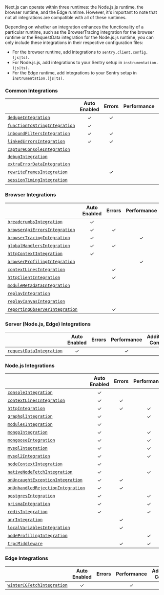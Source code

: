 Next.js can operate within three runtimes: the Node.js.js runtime, the browser runtime, and the Edge runtime.
However, it's important to note that not all integrations are compatible with all of these runtimes.

Depending on whether an integration enhances the functionality of a particular runtime, such as the BrowserTracing integration for the browser runtime or the RequestData integration for the Node.js.js runtime, you can only include these integrations in their respective configuration files:

- For the browser runtime, add integrations to `sentry.client.config.(js|ts)`.
- For Node.js.js, add integrations to your Sentry setup in `instrumentation.(js|ts)`.
- For the Edge runtime, add integrations to your Sentry setup in `instrumentation.(js|ts)`.

### Common Integrations

|                                                     | **Auto Enabled** | **Errors** | **Performance** | **Additional Context** |
| --------------------------------------------------- | :--------------: | :--------: | :-------------: | :--------------------: |
| [`dedupeIntegration`](./dedupe)                     |        ✓         |     ✓      |                 |                        |
| [`functionToStringIntegration`](./functiontostring) |        ✓         |            |                 |                        |
| [`inboundFiltersIntegration`](./inboundfilters)     |        ✓         |     ✓      |                 |                        |
| [`linkedErrorsIntegration`](./linkederrors)         |        ✓         |     ✓      |                 |                        |
| [`captureConsoleIntegration`](./captureconsole)     |                  |            |                 |           ✓            |
| [`debugIntegration`](./debug)                       |                  |            |                 |                        |
| [`extraErrorDataIntegration`](./extraerrordata)     |                  |            |                 |           ✓            |
| [`rewriteFramesIntegration`](./rewriteframes)       |                  |     ✓      |                 |                        |
| [`sessionTimingIntegration`](./sessiontiming)       |                  |            |                 |           ✓            |

### Browser Integrations

|                                                       | **Auto Enabled** | **Errors** | **Performance** | **Replay** | **Additional Context** |
| ----------------------------------------------------- | :--------------: | :--------: | :-------------: | :--------: | :--------------------: |
| [`breadcrumbsIntegration`](./breadcrumbs)             |        ✓         |            |                 |            |           ✓            |
| [`browserApiErrorsIntegration`](./browserapierrors)   |        ✓         |     ✓      |                 |            |                        |
| [`browserTracingIntegration`](./browsertracing)       |        ✓         |            |        ✓        |            |           ✓            |
| [`globalHandlersIntegration`](./globalhandlers)       |        ✓         |     ✓      |                 |            |                        |
| [`httpContextIntegration`](./httpcontext)             |        ✓         |            |                 |            |           ✓            |
| [`browserProfilingIntegration`](./browserprofiling)   |                  |            |        ✓        |            |                        |
| [`contextLinesIntegration`](./contextlines)           |                  |     ✓      |                 |            |                        |
| [`httpClientIntegration`](./httpclient)               |                  |     ✓      |                 |            |                        |
| [`moduleMetadataIntegration`](./modulemetadata)       |                  |            |                 |            |           ✓            |
| [`replayIntegration`](./replay)                       |                  |            |                 |     ✓      |           ✓            |
| [`replayCanvasIntegration`](./replaycanvas)           |                  |            |                 |     ✓      |                        |
| [`reportingObserverIntegration`](./reportingobserver) |                  |     ✓      |                 |            |                        |

### Server (Node.js, Edge) Integrations

|                                           | **Auto Enabled** | **Errors** | **Performance** | **Additional Context** |
| ----------------------------------------- | :--------------: | :--------: | :-------------: | :--------------------: |
| [`requestDataIntegration`](./requestdata) |        ✓         |            |        ✓        |                        |

### Node.js Integrations

|                                                           | **Auto Enabled** | **Errors** | **Performance** | **Additional Context** |
| --------------------------------------------------------- | :--------------: | :--------: | :-------------: | :--------------------: |
| [`consoleIntegration`](./console)                         |        ✓         |            |                 |           ✓            |
| [`contextLinesIntegration`](./contextlines)               |        ✓         |     ✓      |                 |                        |
| [`httpIntegration`](./http)                               |        ✓         |     ✓      |        ✓        |           ✓            |
| [`graphqlIntegration`](./graphql)                         |        ✓         |            |        ✓        |                        |
| [`modulesIntegration`](./modules)                         |        ✓         |            |                 |           ✓            |
| [`mongoIntegration`](./mongo)                             |        ✓         |            |        ✓        |                        |
| [`mongooseIntegration`](./mongoose)                       |        ✓         |            |        ✓        |                        |
| [`mysqlIntegration`](./mysql)                             |        ✓         |            |        ✓        |                        |
| [`mysql2Integration`](./mysql2)                           |        ✓         |            |        ✓        |                        |
| [`nodeContextIntegration`](./nodecontext)                 |        ✓         |            |                 |           ✓            |
| [`nativeNodeFetchIntegration`](./nodefetch)               |        ✓         |            |        ✓        |           ✓            |
| [`onUncaughtExceptionIntegration`](./onuncaughtexception) |        ✓         |     ✓      |                 |                        |
| [`onUnhandledRejectionIntegration`](./unhandledrejection) |        ✓         |     ✓      |                 |                        |
| [`postgresIntegration`](./postgres)                       |        ✓         |            |        ✓        |                        |
| [`prismaIntegration`](./prisma)                           |        ✓         |            |        ✓        |                        |
| [`redisIntegration`](./redis)                             |        ✓         |            |        ✓        |                        |
| [`anrIntegration`](./anr)                                 |                  |     ✓      |                 |                        |
| [`localVariablesIntegration`](./localvariables)           |                  |     ✓      |                 |                        |
| [`nodeProfilingIntegration`](./nodeprofiling)             |                  |            |        ✓        |                        |
| [`trpcMiddleware`](./trpc)                                |                  |     ✓      |        ✓        |           ✓            |

### Edge Integrations

|                                               | **Auto Enabled** | **Errors** | **Performance** | **Additional Context** |
| --------------------------------------------- | :--------------: | :--------: | :-------------: | :--------------------: |
| [`winterCGFetchIntegration`](./wintercgfetch) |        ✓         |            |        ✓        |           ✓            |
